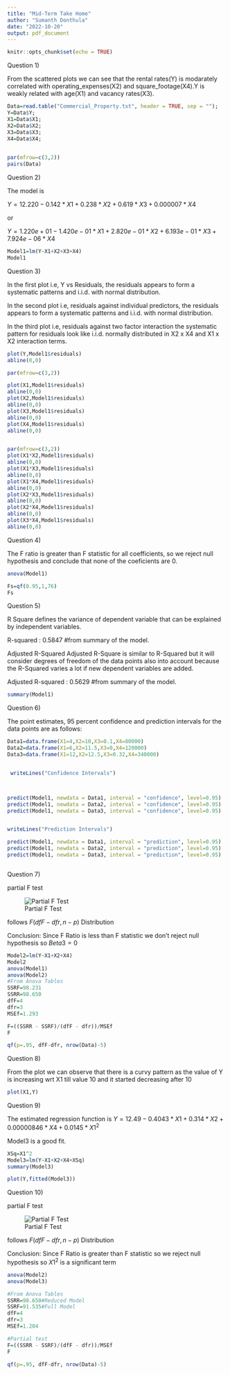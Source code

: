 ---
title: "Mid-Term Take Home"
author: "Sumanth Donthula"
date: "2022-10-20"
output: pdf_document
---

```{r setup, include=FALSE}
knitr::opts_chunk$set(echo = TRUE)
```

Question 1)

From the scattered plots we can see that the rental rates(Y) is modarately correlated with operating_expenses(X2) and square_footage(X4).Y is weakly related with age(X1) and vacancy rates(X3).

```{r}
Data=read.table("Commercial_Property.txt", header = TRUE, sep = "");
Y=Data$Y;
X1=Data$X1;
X2=Data$X2;
X3=Data$X3;
X4=Data$X4;

 
par(mfrow=c(3,2))
pairs(Data)


```
Question 2)

The model is

$Y=12.220-0.142*X1+0.238*X2+0.619*X3+0.000007*X4$

or

$Y=1.220e+01-1.420e-01*X1+2.820e-01*X2+6.193e-01*X3+7.924e-06*X4$

```{r}
Model1=lm(Y~X1+X2+X3+X4)
Model1

```
Question 3)

In the first plot i.e, Y vs Residuals, the residuals appears to form a systematic patterns and i.i.d. with normal distribution.

In the second plot i.e, residuals against individual predictors, the residuals appears to form a systematic patterns and i.i.d. with normal distribution.

In the third plot i.e, residuals against two factor interaction the systematic pattern for residuals look like i.i.d. normally distributed in X2 x X4 and X1 x X2 interaction terms.

```{r}
plot(Y,Model1$residuals)
abline(0,0)

par(mfrow=c(3,2))

plot(X1,Model1$residuals)
abline(0,0)
plot(X2,Model1$residuals)
abline(0,0)
plot(X3,Model1$residuals)
abline(0,0)
plot(X4,Model1$residuals)
abline(0,0)


par(mfrow=c(3,2))
plot(X1*X2,Model1$residuals)
abline(0,0)
plot(X1*X3,Model1$residuals)
abline(0,0)
plot(X1*X4,Model1$residuals)
abline(0,0)
plot(X2*X3,Model1$residuals)
abline(0,0)
plot(X2*X4,Model1$residuals)
abline(0,0)
plot(X3*X4,Model1$residuals)
abline(0,0)

```
Question 4)

The F ratio is greater than F statistic for all coefficients, so we reject null hypothesis and conclude that none of the coeficients are 0.

```{r}
anova(Model1)

Fs=qf(0.95,1,76)
Fs


```
Question 5)

R Square defines the variance of dependent variable that can be explained by independent variables.

R-squared : 0.5847 #from summary of the model.

Adjusted R-Squared
Adjusted R-Square is similar to R-Squared but it will consider degrees of freedom of the data points also into account because the R-Squared varies a lot if new dependent variables are added.

Adjusted R-squared : 0.5629 #from summary of the model.


```{r}
summary(Model1)
```
Question 6)

The point estimates, 95 percent confidence and prediction intervals for the data points are as follows:

```{r}
Data1=data.frame(X1=4,X2=10,X3=0.1,X4=80000)
Data2=data.frame(X1=6,X2=11.5,X3=0,X4=120000)
Data3=data.frame(X1=12,X2=12.5,X3=0.32,X4=340000)


 writeLines("Confidence Intervals")



predict(Model1, newdata = Data1, interval = "confidence", level=0.95)
predict(Model1, newdata = Data2, interval = "confidence", level=0.95)
predict(Model1, newdata = Data3, interval = "confidence", level=0.95)


writeLines("Prediction Intervals")

predict(Model1, newdata = Data1, interval = "prediction", level=0.95)
predict(Model1, newdata = Data2, interval = "prediction", level=0.95)
predict(Model1, newdata = Data3, interval = "prediction", level=0.95)



```
Question 7)

partial F test

![Partial F Test](C:/Users/SRINU/Desktop/Fall 2022/Stats/Capture.png)

follows $F(dfF - dfr,n-p)$ Distribution

Conclusion: Since F Ratio is less than F statistic we don't reject null hypothesis so $Beta3=0$

```{r}
Model2=lm(Y~X1+X2+X4)
Model2
anova(Model1)
anova(Model2)
#From Anova Tables
SSRF=98.231
SSRR=98.650
dfF=4
dfr=3
MSEf=1.293

F=((SSRR - SSRF)/(dfF - dfr))/MSEf
F

qf(p=.95, dfF-dfr, nrow(Data)-5)

```
Question 8)

From the plot we can observe that there is a curvy pattern as the value of Y is increasing wrt X1 till value 10 and it started decreasing after 10

```{r}
plot(X1,Y)

```
Question 9)

The estimated regression function is $Y=12.49-0.4043*X1+0.314*X2+0.00000846*X4+0.0145*X1^2$

Model3 is a good fit.

```{r}
XSq=X1^2
Model3=lm(Y~X1+X2+X4+XSq)
summary(Model3)

plot(Y,fitted(Model3))

```
Question 10)

partial F test

![Partial F Test](C:/Users/SRINU/Desktop/Fall 2022/Stats/Capture.png)

follows $F(dfF - dfr,n-p)$ Distribution

Conclusion: Since F Ratio is greater than F statistic so we reject null hypothesis so $X1^2$ is a significant term


```{r}

anova(Model2)
anova(Model3)

#From Anova Tables
SSRR=98.650#Reduced Model
SSRF=91.535#Full Model
dfF=4
dfr=3
MSEf=1.204

#Partial test
F=((SSRR - SSRF)/(dfF - dfr))/MSEf
F

qf(p=.95, dfF-dfr, nrow(Data)-5)

```